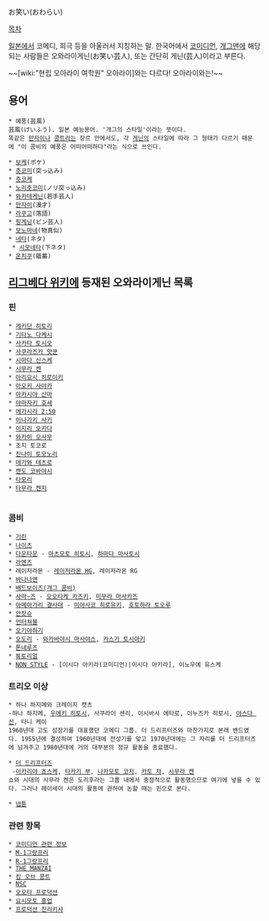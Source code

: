 お笑い(おわらい)

[[목차]]

[[일본]]에서 코메디, 희극 등을 아울러서 지칭하는 말.
한국어에서 [[코미디언]], [[개그맨]]에 해당되는 사람들은 오와라이게닌(お笑い芸人), 또는 간단히 게닌(芸人)이라고 부른다.

~~[wiki:"현립 오아라이 여학원" 오아라이]와는 다르다! 오아라이와는!~~

== 용어 ==
 * 예풍(芸風)
 芸風(げいふう). 일본 예능용어. '개그의 스타일'이라는 뜻이다.
 똑같은 [[만자이]]나 [[콩트]]라는 장르 안에서도, 각 [[게닌]]의 스타일에 따라 그 형태가 다르기 때문에 "이 콤비의 예풍은 어떠어떠하다"라는 식으로 쓰인다.

 * [[보케]](ボケ)
 * [[츳코미]](突っ込み)
 * [[츳코케]]
 * [[노리츳코미]](ノリ突っ込み)
 * [[와카테게닌]](若手芸人)
 * [[만자이]](漫才)
 * [[라쿠고]](落語)
 * [[핑게닝]](ピン芸人)
 * [[모노마네]](物真似)
 * [[네타]](ネタ)
  * [[시모네타]](下ネタ)
 * [[운치쿠]](蘊蓄)

== [[리그베다 위키]]에 등재된 오와라이게닌 목록 ==
=== 핀 ===
 * [[게키단 히토리]]
 * [[기타노 다케시]]
 * [[사카타 토시오]]
 * [[사쿠라즈카 얏쿤]]
 * [[시마다 신스케]]
 * [[시무라 켄]]
 * [[아리요시 히로이키]]
 * [[아오키 사야카]]
 * [[아카시야 산마]]
 * [[야마자키 호세]]
 * [[에가시라 2:50]]
 * [[이나가키 사키]]
 * [[이지리 오카다]]
 * [[와카이 오사무]]
 * 조지 토코로
 * [[진나이 토모노리]]
 * [[데가와 테츠로]]
 * [[켄도 코바야시]]
 * [[타모리]]
 * [[타무라 켄지]]
 
 
=== 콤비 ===
 * [[기린]]
 * [[나이츠]]
 * [[다운타운]] - [[마츠모토 히토시]], [[하마다 마사토시]]
 * [[라멘즈]]
 * 레이저라몬 - [[레이저라몬 HG]], 레이저라몬 RG
 * [[바나나맨]]
 * [[배드보이즈(개그 콤비)]]
 * [[사마~즈]] - [[오오타케 카즈키]], [[미무라 마사카즈]]
 * [[아메아가리 결사대]] - [[미야사코 히로유키]], [[호토하라 토오루]]
 * [[안잣슈]]
 * [[언터쳐블]]
 * [[오기야하기]]
 * [[오도리]] - [[와카바야시 마사야스]], [[카스가 토시아키]] 
 * [[톤네루즈]]
 * [[튜토리얼]]
 * [[NON STYLE]] - [이시다 아키라(코미디언)|이시다 아키라], 이노우에 유스케

=== 트리오 이상 ===
 * 하나 하지메와 크레이지 캣츠
 -하나 하지메, [[우에키 히토시]], 사쿠라이 센리, 이시바시 에타로, 이누즈카 히로시, [[야스다 신]], 타니 케이
 1960년대 고도 성장기를 대표했던 코메디 그룹. 더 드리프터즈와 마찬가지로 본래 밴드였다. 1955년에 결성하여 1960년대에 전성기를 맞고 1970년대에는 그 자리를 더 드리프터즈에 넘겨주고 1980년대에 거의 대부분의 정규 활동을 종료했다.

 * [[더 드리프터즈]]
  -[[이카리야 쵸스케]], [[타카기 부]], [[나카모토 코지]], [[카토 챠]], [[시무라 켄]]
 쇼와 시대의 시무라 켄은 도리후라는 그룹 내에서 중점적으로 활동했으므로 여기에 넣을 수 있다. 그러나 헤이세이 시대의 활동에 관하여 논할 때는 핀으로 본다.

 * [[넵튠]]
=== 관련 항목 ===
 * [[코미디언 관련 정보]]
 * [[M-1그랑프리]]
 * [[R-1그랑프리]]
 * [[THE MANZAI]]
 * [[킹 오브 콩트]]
 * [[NSC]]
 * [[오오타 프로덕션]]
 * [[요시모토 흥업]]
 * [[프로덕션 진리키샤]]
